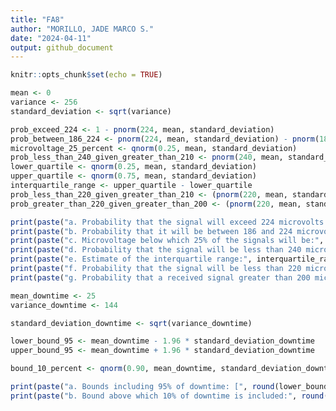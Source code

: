 ---
title: "FA8"
author: "MORILLO, JADE MARCO S."
date: "2024-04-11"
output: github_document
---

```{r setup, include=FALSE}
knitr::opts_chunk$set(echo = TRUE)
```

```{r 1}
mean <- 0
variance <- 256
standard_deviation <- sqrt(variance)

prob_exceed_224 <- 1 - pnorm(224, mean, standard_deviation)
prob_between_186_224 <- pnorm(224, mean, standard_deviation) - pnorm(186, mean, standard_deviation)
microvoltage_25_percent <- qnorm(0.25, mean, standard_deviation)
prob_less_than_240_given_greater_than_210 <- pnorm(240, mean, standard_deviation) - pnorm(210, mean, standard_deviation)
lower_quartile <- qnorm(0.25, mean, standard_deviation)
upper_quartile <- qnorm(0.75, mean, standard_deviation)
interquartile_range <- upper_quartile - lower_quartile
prob_less_than_220_given_greater_than_210 <- (pnorm(220, mean, standard_deviation) - pnorm(210, mean, standard_deviation)) / (1 - pnorm(210, mean, standard_deviation))
prob_greater_than_220_given_greater_than_200 <- (pnorm(220, mean, standard_deviation) - pnorm(200, mean, standard_deviation)) / (1 - pnorm(200, mean, standard_deviation))

print(paste("a. Probability that the signal will exceed 224 microvolts:", prob_exceed_224))
print(paste("b. Probability that it will be between 186 and 224 microvolts:", prob_between_186_224))
print(paste("c. Microvoltage below which 25% of the signals will be:", microvoltage_25_percent))
print(paste("d. Probability that the signal will be less than 240 microvolts, given that it is larger than 210 microvolts:", prob_less_than_240_given_greater_than_210))
print(paste("e. Estimate of the interquartile range:", interquartile_range))
print(paste("f. Probability that the signal will be less than 220 microvolts, given that it is larger than 210 microvolts:", prob_less_than_220_given_greater_than_210))
print(paste("g. Probability that a received signal greater than 200 microvolts is greater than 220 microvolts:", prob_greater_than_220_given_greater_than_200))
```

```{r 2}
mean_downtime <- 25
variance_downtime <- 144

standard_deviation_downtime <- sqrt(variance_downtime)

lower_bound_95 <- mean_downtime - 1.96 * standard_deviation_downtime
upper_bound_95 <- mean_downtime + 1.96 * standard_deviation_downtime

bound_10_percent <- qnorm(0.90, mean_downtime, standard_deviation_downtime)

print(paste("a. Bounds including 95% of downtime: [", round(lower_bound_95, 2), ",", round(upper_bound_95, 2), "] minutes"))
print(paste("b. Bound above which 10% of downtime is included:", round(bound_10_percent, 2), "minutes"))

```

